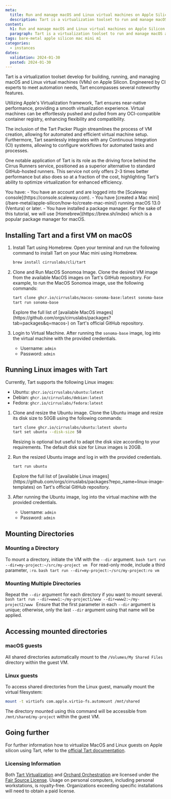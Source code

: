 ```yaml
---
meta:
  title: Run and manage macOS and Linux virtual machines on Apple Silicon
  description: Tart is a virtualization toolset to run and manage macOS and Linux virtual machines on Apple Silicon.
content:
  h1: Run and manage macOS and Linux virtual machines on Apple Silicon.
  paragraph: Tart is a virtualization toolset to run and manage macOS and Linux virtual machines on Apple Silicon.
tags: bare-metal apple silicon mac mini m1
categories:
  - instances
dates:
  validation: 2024-01-30
  posted: 2024-01-30
---
```


Tart is a virtualization toolset develop for building, running, and managing macOS and Linux virtual machines (VMs) on Apple Silicon. Engineered by CI experts to meet automation needs, Tart encompasses several noteworthy features.

Utilizing Apple's Virtualization framework, Tart ensures near-native performance, providing a smooth virtualization experience.
Virtual machines can be effortlessly pushed and pulled from any OCI-compatible container registry, enhancing flexibility and compatibility.

The inclusion of the Tart Packer Plugin streamlines the process of VM creation, allowing for automated and efficient virtual machine setup.
Furthermore, Tart seamlessly integrates with any Continuous Integration (CI) systems, allowing to configure workflows for automated tasks and processes.

One notable application of Tart is its role as the driving force behind the Cirrus Runners service, positioned as a superior alternative to standard GitHub-hosted runners.
This service not only offers 2-3 times better performance but also does so at a fraction of the cost, highlighting Tart's ability to optimize virtualization for enhanced efficiency.

<Macro id="iam-requirements" />

<Message type="requirement">
  You have:
  - You have an account and are logged into the [Scaleway console](https://console.scaleway.com).
  - You have [created a Mac mini](/bare-metal/apple-silicon/how-to/create-mac-mini/) running macOS 13.0 (Ventura) or later.
  - You have installed a package manager. For the sake of this tutorial, we will use [Homebrew](https://brew.sh/index) which is a popular package manager for macOS.
</Message>

## Installing Tart and a first VM on macOS

1. Install Tart using Homebrew. Open your terminal and run the following command to install Tart on your Mac mini using Homebrew.
    ```sh
    brew install cirruslabs/cli/tart
    ```

2. Clone and Run MacOS Sonomoa Image.
   Clone the desired VM image from the available MacOS images on Tart's GitHub repository. For example, to run the MacOS Sonomoa image, use the following commands:
    ```sh
    tart clone ghcr.io/cirruslabs/macos-sonoma-base:latest sonoma-base
    tart run sonoma-base
    ```
    <Message type="tip">
        Explore the full list of [available MacOS images](https://github.com/orgs/cirruslabs/packages?tab=packages&q=macos-) on Tart's official GitHub repository.
    </Message>

3. Login to Virtual Machine. After running the `sonoma-base` image, log into the virtual machine with the provided credentials.
   - Username: `admin`
   - Password: `admin`

## Running Linux images with Tart

Currently, Tart supports the following Linux images:

* Ubuntu: `ghcr.io/cirruslabs/ubuntu:latest`
* Debian: `ghcr.io/cirruslabs/debian:latest`
* Fedora: `ghcr.io/cirruslabs/fedora:latest`

1. Clone and resize the Ubuntu image. Clone the Ubuntu image and resize its disk size to 50GB using the following commands:
    ```sh
    tart clone ghcr.io/cirruslabs/ubuntu:latest ubuntu
    tart set ubuntu --disk-size 50
    ```
    <Message type="tip">
        Resizing is optional but useful to adapt the disk size according to your requirements. The default disk size for Linux images is 20GB.
    </Message>

2. Run the resized Ubuntu image and log in with the provided credentials.
    ```sh
    tart run ubuntu
    ```
    <Message type="tip">
        Explore the full list of [available Linux images](https://github.com/orgs/cirruslabs/packages?repo_name=linux-image-templates) on Tart's official GitHub repository.
    </Message>

3. After running the Ubuntu image, log into the virtual machine with the provided credentials.
   - Username: `admin`
   - Password: `admin`

## Mounting Directories

### Mounting a Directory
  To mount a directory, initiate the VM with the `--dir` argument.
    ```bash
    tart run --dir=my-project:~/src/my-project vm
    ```
    <Message type="tip">
        For read-only mode, include a third parameter, `:ro`.
        ```bash
        tart run --dir=my-project:~/src/my-project:ro vm
        ```
    </Message>

### Mounting Multiple Directories
  Repeat the `--dir` argument for each directory if you want to mount several.
    ```bash
    tart run --dir=www1:~/my-project1/www --dir=www2:~/my-project2/www
    ```
    <Message type="tip">
        Ensure that the first parameter in each `--dir` argument is unique; otherwise, only the last `--dir` argument using that name will be applied.
    </Message>

## Accessing mounted directories

### macOS guests
All shared directories automatically mount to the `/Volumes/My Shared Files` directory within the guest VM.

### Linux guests
To access shared directories from the Linux guest, manually mount the virtual filesystem:
```bash
mount -t virtiofs com.apple.virtio-fs.automount /mnt/shared
```
The directory mounted using this command will be accessible from `/mnt/shared/my-project` within the guest VM.

## Going further

For further information how to virtualize MacOS and Linux guests on Apple silicon using Tart, refer to the [official Tart documentation](https://tart.run/).

### Licensing Information

Both [Tart Virtualization](https://github.com/cirruslabs/tart) and [Orchard Orchestration](https://github.com/cirruslabs/orchard) are licensed under the [Fair Source License](https://fair.io/). Usage on personal computers, including personal workstations, is royalty-free. Organizations exceeding specific installations will need to obtain a paid license.